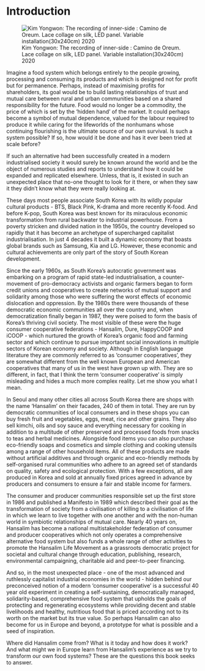 # Introduction {.unnumbered}

::: {.column-screen}
![Kim Yongwon: The recording of inner-side : Camino de Oreum. Lace collage on silk, LED panel. Variable installation(30x240cm) 2020](./images/kimyongwon/recording-of-inner-side-camino-de-oreum-sample.png)
:::

Imagine a food system which belongs entirely to the people growing, processing and consuming its products and which is designed not for profit but for permanence.
Perhaps, instead of maximising profits for shareholders, its goal would be to build lasting relationships of trust and mutual care between rural and urban communities based on a shared responsibility for the future.
Food would no longer be a commodity, the price of which is set by the ‘hidden hand’ of the market.
It could perhaps become a symbol of mutual dependence, valued for the labour required to produce it while caring for the lifeworlds of the nonhumans whose continuing flourishing is the ultimate source of our own survival.
Is such a system possible?
If so, how would it be done and has it ever been tried at scale before?

If such an alternative had been successfully created in a modern industrialised society it would surely be known around the world and be the object of numerous studies and reports to understand how it could be expanded and replicated elsewhere.
Unless, that is, it existed in such an unexpected place that no-one thought to look for it there, or when they saw it they didn’t know what they were really looking at.

These days most people associate South Korea with its wildly popular cultural products - BTS, Black Pink, K-drama and more recently K-food.
And before K-pop, South Korea was best known for its miraculous economic transformation from rural backwater to industrial powerhouse.
From a poverty stricken and divided nation in the 1950s, the country developed so rapidly that it has become an archetype of supercharged capitalist industrialisation.
In just 4 decades it built a dynamic economy that boasts global brands such as Samsung, Kia and LG.
However, these economic and cultural achievements are only part of the story of South Korean development.

Since the early 1960s, as South Korea's autocratic government was embarking on a program of rapid state-led industrialisation, a counter-movement of pro-democracy activists and organic farmers began to form credit unions and cooperatives to create networks of mutual support and solidarity among those who were suffering the worst effects of economic dislocation and oppression.
By the 1980s there were thousands of these democratic economic communities all over the country and, when democratization finally began in 1987, they were poised to form the basis of Korea's thriving civil society.
The most visible of these were the huge consumer cooperative federations - Hansalim, Dure, HappyCOOP and iCOOP - which nurtured the growth of Korea's organic food and farming sector and which continue to pursue important social innovations in multiple sectors of Korean economy and society.
Although in English language literature they are commonly referred to as 'consumer cooperatives', they are somewhat different from the well known European and American cooperatives that many of us in the west have grown up with.
They are so different, in fact, that I think the term 'consumer cooperative' is simply misleading and hides a much more complex reality.
Let me show you what I mean.

In Seoul and many other cities all across South Korea there are shops with the name ‘Hansalim’ on their facades, 240 of them in total. They are run by democratic communities of local consumers and in these shops you can buy fresh fruit and vegetables, eggs, meat, rice and other grains. They also sell kimchi, oils and soy sauce and everything necessary for cooking in addition to a multitude of other preserved and processed foods from snacks to teas and herbal medicines. Alongside food items you can also purchase eco-friendly soaps and cosmetics and simple clothing and cooking utensils among a range of other household items. All of these products are made without artificial additives and through organic and eco-friendly methods by self-organised rural communities who adhere to an agreed set of standards on quality, safety and ecological protection. With a few exceptions, all are produced in Korea and sold at annually fixed prices agreed in advance by producers and consumers to ensure a fair and stable income for farmers.

The consumer and producer communities responsible set up the first store in 1986 and published a Manifesto in 1989 which described their goal as the transformation of society from a civilisation of killing to a civilisation of life in which we learn to live together with one another and with the non-human world in symbiotic relationships of mutual care. Nearly 40 years on, Hansalim has become a national multistakeholder federation of consumer and producer cooperatives which not only operates a comprehensive alternative food system but also funds a whole range of other activities to promote the Hansalim Life Movement as a grassroots democratic project for societal and cultural change through education, publishing, research, environmental campaigning, charitable aid and peer-to-peer financing.

And so, in the most unexpected place - one of the most advanced and ruthlessly capitalist industrial economies in the world - hidden behind our preconceived notion of a modern 'consumer cooperative' is a successful 40 year old experiment in creating a self-sustaining, democratically managed, solidarity-based, comprehensive food system that upholds the goals of protecting and regenerating ecosystems while providing decent and stable livelihoods and healthy, nutritious food that is priced according not to its worth on the market but its true value.
So perhaps Hansalim can also become for us in Europe and beyond, a prototype for what is possible and a seed of inspiration.

Where did Hansalim come from?
What is it today and how does it work?
And what might we in Europe learn from Hansalim's experience as we try to transform our own food systems?
These are the questions this book seeks to answer.